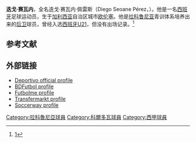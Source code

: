 {{Infobox football biography
| name = 迭戈·赛瓦内
| image =
| fullname = Diego Seoane Pérez
| birth_date = {{birth date and age|1988|4|26|df=y}}
| birth_place = [[欧伦塞|欧伦塞]], [[西班牙|西班牙]]
| height = 180cm
| position = [[後衛_(足球)|边后卫]]
| currentclub = [[拉科鲁尼亚竞技俱乐部|拉科鲁尼亚]]
| clubnumber = 22
| youthyears1 = | youthclubs1 = Pabellón
| youthyears2 = 2006–2007 | youthclubs2 = [[拉科鲁尼亚竞技俱乐部|拉科鲁尼亚]]
| years1 = 2007–2011 | clubs1 = [[拉科鲁尼亚竞技俱乐部|拉科鲁尼亚B队]] | caps1 = 48 | goals1 = 2
| years2 = 2007–2008 | clubs2 = → {{link-en|圣地亚哥·西欧达|SD Ciudad de Santiago}} (租) | caps2 = 25 | goals2 = 0
| years3 = 2010– | clubs3 = [[拉科鲁尼亚竞技俱乐部|拉科鲁尼亚]] | caps3 = 40 | goals3 = 0 
| years4 = 2013 | clubs4 = → [[科尔多瓦足球俱乐部|科尔多瓦]] (租) | caps4 = 13 | goals4 = 0
| club-update = 2014年3月18日
}}
{{spanish name|Seoane|Pérez}}
'''迭戈·赛瓦内'''，全名迭戈·赛瓦内·佩雷斯（Diego Seoane Pérez，{{bd|1988年|4月26日|catIdx=Seoane Perez, Diego}}）。他是一名[[西班牙|西班牙]]足球运动员，生于[[加利西亚_(西班牙)|加利西亚]]自治区城市[[欧伦塞|欧伦塞]]。他是[[拉科鲁尼亚竞技俱乐部|拉科鲁尼亚]]青训体系培养出来的[[後衛_(足球)|后卫]]球员，曾经入选[[西班牙21岁以下国家足球队|西班牙U21]]，但没有出场记录。<ref>[http://deportes.orange.es/futbol/liga/noticias/el_canterano_del_deportivo_seoane_espera_que_lotina_haya_aumentado_su_confianza_en_el.shtml]{{dead link|date=2018年4月|bot=InternetArchiveBot|fix-attempted=yes}}</ref>

==参考文献==
{{reflist}}
==外部链接==
*[https://web.archive.org/web/20150923221430/http://www.canaldeportivo.com/servlet/es.iris.servlets.Equipo?accion=1&ver=2&id_persona=22717&id_equipo=27 Deportivo official profile] {{es icon}}
*[http://www.bdfutbol.com/en/j/j12467.html BDFutbol profile] {{Wayback|url=http://www.bdfutbol.com/en/j/j12467.html |date=20121020150906 }}
*[http://www.futbolme.com/coj/index_jugador.asp?id_jugador=26545 Futbolme profile] {{Wayback|url=http://www.futbolme.com/coj/index_jugador.asp?id_jugador=26545 |date=20160304102713 }} {{es icon}}
*[http://www.transfermarkt.co.uk/en/diego-seoane/profil/spieler_104916.html Transfermarkt profile] {{Wayback|url=http://www.transfermarkt.co.uk/en/diego-seoane/profil/spieler_104916.html |date=20140502064252 }}
*[http://uk.soccerway.com/players/diego-seoane/61666/ Soccerway profile] {{Wayback|url=http://uk.soccerway.com/players/diego-seoane/61666/ |date=20190924203023 }}

{{DEFAULTSORT:Seoane Perez, Diego}}
[[Category:拉科魯尼亞球員|Category:拉科魯尼亞球員]]
[[Category:科爾多瓦球員|Category:科爾多瓦球員]]
[[Category:西甲球員|Category:西甲球員]]